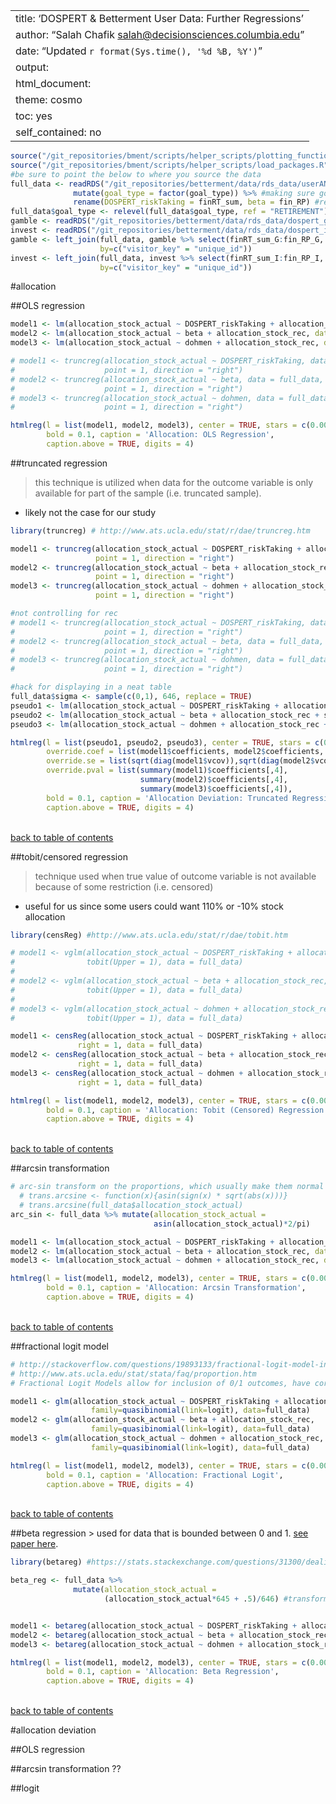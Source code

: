 
---
title: 'DOSPERT & Betterment User Data: Further Regressions'
author: "Salah Chafik <salah@decisionsciences.columbia.edu>"
date: "Updated `r format(Sys.time(), '%d %B, %Y')`"
output:
  html_document:
    theme: cosmo
    toc: yes
    self_contained: no
---

```r
source("/git_repositories/bment/scripts/helper_scripts/plotting_functions.R")
source("/git_repositories/bment/scripts/helper_scripts/load_packages.R")
#be sure to point the below to where you source the data
full_data <- readRDS("/git_repositories/betterment/data/rds_data/userANDdospert_full.RDS") %>%
              mutate(goal_type = factor(goal_type)) %>% #making sure goal type is a factor
              rename(DOSPERT_riskTaking = finRT_sum, beta = fin_RP) #renaming for clarity
full_data$goal_type <- relevel(full_data$goal_type, ref = "RETIREMENT") #setting retirement as baseline
gamble <- readRDS("/git_repositories/betterment/data/rds_data/dospert_gamble.RDS")
invest <- readRDS("/git_repositories/betterment/data/rds_data/dospert_invest.RDS")
gamble <- left_join(full_data, gamble %>% select(finRT_sum_G:fin_RP_G, unique_id), 
                    by=c("visitor_key" = "unique_id"))
invest <- left_join(full_data, invest %>% select(finRT_sum_I:fin_RP_I, unique_id), 
                    by=c("visitor_key" = "unique_id"))
```

#allocation

##OLS regression
```r
model1 <- lm(allocation_stock_actual ~ DOSPERT_riskTaking + allocation_stock_rec, data = full_data)
model2 <- lm(allocation_stock_actual ~ beta + allocation_stock_rec, data = full_data)
model3 <- lm(allocation_stock_actual ~ dohmen + allocation_stock_rec, data = full_data)

# model1 <- truncreg(allocation_stock_actual ~ DOSPERT_riskTaking, data = full_data, 
#                    point = 1, direction = "right")
# model2 <- truncreg(allocation_stock_actual ~ beta, data = full_data, 
#                    point = 1, direction = "right")
# model3 <- truncreg(allocation_stock_actual ~ dohmen, data = full_data, 
#                    point = 1, direction = "right")

htmlreg(l = list(model1, model2, model3), center = TRUE, stars = c(0.001, 0.01, 0.05, 0.1),
        bold = 0.1, caption = 'Allocation: OLS Regression',
        caption.above = TRUE, digits = 4)
```


##truncated regression

> this technique is utilized when data for the outcome variable is only available for part of the sample (i.e. truncated sample). 

  + likely not the case for our study

```r
library(truncreg) # http://www.ats.ucla.edu/stat/r/dae/truncreg.htm

model1 <- truncreg(allocation_stock_actual ~ DOSPERT_riskTaking + allocation_stock_rec, data = full_data, 
                   point = 1, direction = "right")
model2 <- truncreg(allocation_stock_actual ~ beta + allocation_stock_rec, data = full_data, 
                   point = 1, direction = "right")
model3 <- truncreg(allocation_stock_actual ~ dohmen + allocation_stock_rec, data = full_data, 
                   point = 1, direction = "right")

#not controlling for rec
# model1 <- truncreg(allocation_stock_actual ~ DOSPERT_riskTaking, data = full_data, 
#                    point = 1, direction = "right")
# model2 <- truncreg(allocation_stock_actual ~ beta, data = full_data, 
#                    point = 1, direction = "right")
# model3 <- truncreg(allocation_stock_actual ~ dohmen, data = full_data, 
#                    point = 1, direction = "right")

#hack for displaying in a neat table
full_data$sigma <- sample(c(0,1), 646, replace = TRUE)
pseudo1 <- lm(allocation_stock_actual ~ DOSPERT_riskTaking + allocation_stock_rec + sigma, data = full_data)
pseudo2 <- lm(allocation_stock_actual ~ beta + allocation_stock_rec + sigma, data = full_data)
pseudo3 <- lm(allocation_stock_actual ~ dohmen + allocation_stock_rec + sigma, data = full_data)

htmlreg(l = list(pseudo1, pseudo2, pseudo3), center = TRUE, stars = c(0.001, 0.01, 0.05, 0.1),
        override.coef = list(model1$coefficients, model2$coefficients, model3$coefficients),
        override.se = list(sqrt(diag(model1$vcov)),sqrt(diag(model2$vcov)),sqrt(diag(model3$vcov))),
        override.pval = list(summary(model1)$coefficients[,4],
                             summary(model2)$coefficients[,4],
                             summary(model3)$coefficients[,4]),
        bold = 0.1, caption = 'Allocation Deviation: Truncated Regression',
        caption.above = TRUE, digits = 4)
```

\
[back to table of contents](#TOC)

##tobit/censored regression 

> technique used when true value of outcome variable is not available because of some restriction (i.e. censored)
  
  + useful for us since some users could want 110% or -10% stock allocation  

```r
library(censReg) #http://www.ats.ucla.edu/stat/r/dae/tobit.htm

# model1 <- vglm(allocation_stock_actual ~ DOSPERT_riskTaking + allocation_stock_rec, 
#                tobit(Upper = 1), data = full_data)
# 
# model2 <- vglm(allocation_stock_actual ~ beta + allocation_stock_rec, 
#                tobit(Upper = 1), data = full_data)
# 
# model3 <- vglm(allocation_stock_actual ~ dohmen + allocation_stock_rec, 
#                tobit(Upper = 1), data = full_data)

model1 <- censReg(allocation_stock_actual ~ DOSPERT_riskTaking + allocation_stock_rec, 
               right = 1, data = full_data)
model2 <- censReg(allocation_stock_actual ~ beta + allocation_stock_rec, 
               right = 1, data = full_data)
model3 <- censReg(allocation_stock_actual ~ dohmen + allocation_stock_rec, 
               right = 1, data = full_data)

htmlreg(l = list(model1, model2, model3), center = TRUE, stars = c(0.001, 0.01, 0.05, 0.1),
        bold = 0.1, caption = 'Allocation: Tobit (Censored) Regression',
        caption.above = TRUE, digits = 4)
```

\
[back to table of contents](#TOC)

##arcsin transformation

```r
# arc-sin transform on the proportions, which usually make them normal
  # trans.arcsine <- function(x){asin(sign(x) * sqrt(abs(x)))}
  # trans.arcsine(full_data$allocation_stock_actual)
arc_sin <- full_data %>% mutate(allocation_stock_actual = 
                                asin(allocation_stock_actual)*2/pi)

model1 <- lm(allocation_stock_actual ~ DOSPERT_riskTaking + allocation_stock_rec, data = arc_sin)
model2 <- lm(allocation_stock_actual ~ beta + allocation_stock_rec, data = arc_sin)
model3 <- lm(allocation_stock_actual ~ dohmen + allocation_stock_rec, data = arc_sin)

htmlreg(l = list(model1, model2, model3), center = TRUE, stars = c(0.001, 0.01, 0.05, 0.1),
        bold = 0.1, caption = 'Allocation: Arcsin Transformation',
        caption.above = TRUE, digits = 4)
```

\
[back to table of contents](#TOC)

##fractional logit model 
```r
# http://stackoverflow.com/questions/19893133/fractional-logit-model-in-r
# http://www.ats.ucla.edu/stat/stata/faq/proportion.htm
# Fractional Logit Models allow for inclusion of 0/1 outcomes, have correct SE's near the bounds. 

model1 <- glm(allocation_stock_actual ~ DOSPERT_riskTaking + allocation_stock_rec, 
                  family=quasibinomial(link=logit), data=full_data)
model2 <- glm(allocation_stock_actual ~ beta + allocation_stock_rec, 
                  family=quasibinomial(link=logit), data=full_data)
model3 <- glm(allocation_stock_actual ~ dohmen + allocation_stock_rec, 
                  family=quasibinomial(link=logit), data=full_data)

htmlreg(l = list(model1, model2, model3), center = TRUE, stars = c(0.001, 0.01, 0.05, 0.1),
        bold = 0.1, caption = 'Allocation: Fractional Logit',
        caption.above = TRUE, digits = 4)
```

\
[back to table of contents](#TOC)

##beta regression
> used for data that is bounded between 0 and 1. [see paper here](http://www.jstatsoft.org/v34/i02/paper).  

```r
library(betareg) #https://stats.stackexchange.com/questions/31300/dealing-with-0-1-values-in-a-beta-regression

beta_reg <- full_data %>% 
              mutate(allocation_stock_actual = 
                     (allocation_stock_actual*645 + .5)/646) #transforming for sake of beta regression


model1 <- betareg(allocation_stock_actual ~ DOSPERT_riskTaking + allocation_stock_rec, data = beta_reg)
model2 <- betareg(allocation_stock_actual ~ beta + allocation_stock_rec, data = beta_reg)
model3 <- betareg(allocation_stock_actual ~ dohmen + allocation_stock_rec, data = beta_reg)

htmlreg(l = list(model1, model2, model3), center = TRUE, stars = c(0.001, 0.01, 0.05, 0.1),
        bold = 0.1, caption = 'Allocation: Beta Regression',
        caption.above = TRUE, digits = 4)
```

\
[back to table of contents](#TOC)

#allocation deviation

##OLS regression

##arcsin transformation ??

##logit 
